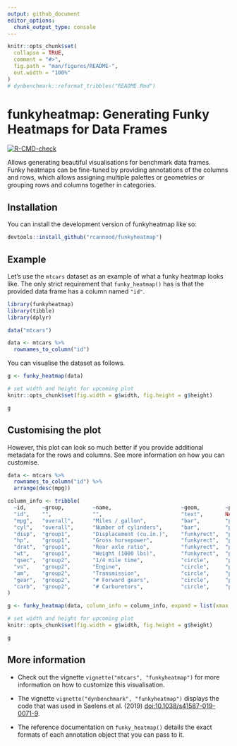 ```yaml
---
output: github_document
editor_options: 
  chunk_output_type: console
---
```


<!-- README.md is generated from README.Rmd. Please edit that file -->

```r
knitr::opts_chunk$set(
  collapse = TRUE,
  comment = "#>",
  fig.path = "man/figures/README-",
  out.width = "100%"
)
# dynbenchmark::reformat_tribbles("README.Rmd")
```

# funkyheatmap: Generating Funky Heatmaps for Data Frames

<!-- badges: start -->
[![R-CMD-check](https://github.com/rcannood/funkyheatmap/actions/workflows/R-CMD-check.yaml/badge.svg)](https://github.com/rcannood/funkyheatmap/actions/workflows/R-CMD-check.yaml)
<!-- badges: end -->

Allows generating beautiful visualisations for benchmark data 
frames. Funky heatmaps can be fine-tuned by providing annotations of the 
columns and rows, which allows assigning multiple palettes or geometries
or grouping rows and columns together in categories.

## Installation

You can install the development version of funkyheatmap like so:

``` r
devtools::install_github("rcannood/funkyheatmap")
```

## Example

Let's use the `mtcars` dataset as an example of what a funky heatmap looks like.
The only strict requirement that `funky_heatmap()` has is that the provided
data frame has a column named `"id"`.

```r
library(funkyheatmap)
library(tibble)
library(dplyr)

data("mtcars")

data <- mtcars %>%
  rownames_to_column("id")
```

You can visualise the dataset as follows.
```r
g <- funky_heatmap(data)
```

```r
# set width and height for upcoming plot
knitr::opts_chunk$set(fig.width = g$width, fig.height = g$height)
```

```r
g
```

## Customising the plot
However, this plot can look so much better if you provide additional metadata
for the rows and columns. See more information on how you can customise.

```r
data <- mtcars %>%
  rownames_to_column("id") %>%
  arrange(desc(mpg))

column_info <- tribble(
  ~id,     ~group,         ~name,                      ~geom,        ~palette,    ~options,
  "id",    "",             "",                         "text",       NA,          list(hjust = 0, width = 6),
  "mpg",   "overall",      "Miles / gallon",           "bar",        "palette1",  list(width = 4, legend = FALSE),
  "cyl",   "overall",      "Number of cylinders",      "bar",        "palette2",  list(width = 4, legend = FALSE),
  "disp",  "group1",       "Displacement (cu.in.)",    "funkyrect",  "palette1",  lst(),
  "hp",    "group1",       "Gross horsepower",         "funkyrect",  "palette1",  lst(),
  "drat",  "group1",       "Rear axle ratio",          "funkyrect",  "palette1",  lst(),
  "wt",    "group1",       "Weight (1000 lbs)",        "funkyrect",  "palette1",  lst(),
  "qsec",  "group2",       "1/4 mile time",            "circle",     "palette2",  lst(),
  "vs",    "group2",       "Engine",                   "circle",     "palette2",  lst(),
  "am",    "group2",       "Transmission",             "circle",     "palette2",  lst(),
  "gear",  "group2",       "# Forward gears",          "circle",     "palette2",  lst(),
  "carb",  "group2",       "# Carburetors",            "circle",     "palette2",  lst()
)

g <- funky_heatmap(data, column_info = column_info, expand = list(xmax = 4))
```

```r
# set width and height for upcoming plot
knitr::opts_chunk$set(fig.width = g$width, fig.height = g$height)
```

```r
g
```

## More information 

* Check out the vignette `vignette("mtcars", "funkyheatmap")` for more 
  information on how to customize this visualisation.

* The vignette `vignette("dynbenchmark", "funkyheatmap")` displays the code 
  that was used in Saelens et al. (2019) [doi:10.1038/s41587-019-0071-9](https://doi.org/10.1038/s41587-019-0071-9).
  
* The reference documentation on `funky_heatmap()` details the exact formats of 
  each annotation object that you can pass to it.
